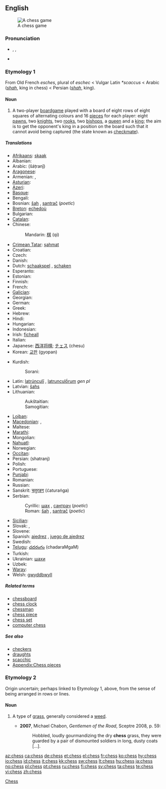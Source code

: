 {{wikipedia}}
==English==
[[Image:Checkmate2.jpg|thumb|A chess game]]

===Pronunciation===
* {{enPR|chĕs}}, {{IPA|/ʧɛs/}}, {{SAMPA|/tSEs/}}
* {{rhymes|ɛs}}

===Etymology 1===
From Old French ''esches'', plural of ''eschec'' < Vulgar Latin ''*scaccus'' < Arabic {{Arab|[[شاه]]}} (''[[shah]]'', king in chess) < Persian {{fa-Arab|[[شاه]]}} (''[[shah]]'', king).

====Noun====
{{en-noun|-}}

# A two-player [[boardgame]] played with a board of eight rows of eight squares of alternating colours and 16 [[piece]]s for each player: eight [[pawn]]s, two [[knight]]s, two [[rook]]s, two [[bishop]]s, a [[queen]] and a [[king]]; the aim is to get the opponent's king in a position on the board such that it cannot avoid being captured (the state known as [[checkmate]]).

=====Translations=====
{{trans-top|two-player board game}}
* [[Afrikaans]]: [[skaak]]
* Albanian: {{t-|sq|shah|xs=Albanian}}
* Arabic: {{Arab|[[شطرنج]]}} (šáṭranǰ) {{m}}
* [[Aragonese]]: {{t|an|axedrez|xs=Aragonese}}
* Armenian: {{t-|hy|ճատրակ|tr=č̣atrak|sc=Armn|xs=Armenian}}, {{t-|hy|շախմատ|tr=šaxmat|sc=Armn|xs=Armenian}}
* [[Asturian]]: {{t|ast|axedrez|xs=Asturian}}
* [[Azeri]]: {{t+|az|şahmat|xs=Azeri}}
* [[Basque]]: {{t|eu|xake|xs=Basque}}
* Bengali: {{t|bn|দাবা|sc=Beng|xs=Bengali}}
* Bosnian: [[šah]] {{m}}, [[santrač]] {{m}} (''poetic'')
* [[Breton]]: [[echedoù]] {{p}}
* Bulgarian: {{t-|bg|шах|m|sc=Cyrl}}
* [[Catalan]]: {{t+|ca|escacs}} {{p}}
* Chinese:
*: Mandarin: [[棋]] (qi)
* [[Crimean Tatar]]: [[şahmat]]
* Croatian: {{t-|hr|šah|m}}
* Czech: {{t+|cs|šachy|m|p}}
* Danish: {{t-|da|skak|c}}
* Dutch: [[schaakspel]] {{n}} <!--"schaken" = “to play chess”-->, [[schaken]] <!--it's a verb, but it's still the standard name of the sport/game-->
* Esperanto: {{t-|eo|ŝako|xs=Esperanto}}
* Estonian: {{t-|et|male}}
* Finnish: {{t+|fi|shakki}}
* French: {{t+|fr|échecs|m|p}}
* [[Galician]]: {{t-|gl|xadrez|m}}
* Georgian: {{t-|ka|ჭადრაკი|tr=čadraki|sc=Geor|xs=Georgian}}
* German: {{t+|de|Schach|n}}
* Greek: {{t+|el|σκάκι|n|tr=skáki|sc=Grek}}
* Hebrew: {{t|he|שחמט|m|alt=שַׁחְמָט|tr=shakhmát|sc=Hebr}}
* Hindi: {{t+|hi|शतरंज|f|tr=śatrãñj|sc=Deva|xs=Hindi}}
* Hungarian: {{t+|hu|sakk}}
* Indonesian: {{t+|id|catur|xs=Indonesian}}
* Irish: [[ficheall]] {{f}}
* Italian: {{t+|it|scacchi|m|p}}
* Japanese: [[西洋将棋]]; [[チェス]] (chesu)
* Korean: [[교판]] (gyopan)
{{trans-mid}}
* Kurdish:
*: Sorani: {{t|ku|شه‌تڕه‌نج|tr=shatranj|sc=ku-Arab}}
* Latin: [[latrunculi|latrúnculī]] {{m|p}}, [[latrunculorum|latrunculṓrum]] ''gen pl''
* Latvian: [[šahs]]
* Lithuanian:
*: Aukštaitian: {{t|lt|šachmatai|m|p|alt=šachmãtai|xs=Lithuanian}}
*: Samogitian: {{tø|bat-smg|šachmatā|m|p|xs=Samogitian}}
* [[Lojban]]: {{t|jbo|caxmati|xs=Lojban}}
* [[Macedonian]]: {{t-|mk|шах|m|tr=šah|sc=Cyrl|xs=Macedonian}},  {{t-|mk|шах|sc=Cyrl|xs=Macedonian}}
* Maltese: {{t-|mt|ċess|xs=Maltese}}
* [[Marathi]]: {{t|mr|बुद्धिबळ|sc=Deva|xs=Marathi}}
* Mongolian: {{t|mn|шатар|sc=Cyrl|xs=Mongolian}}
* [[Nahuatl]]: {{t-|nah|cuappatōlli|xs=Nahuatl}}
* Norwegian: {{t+|no|sjakk|m}}
* [[Occitan]]: {{t|oc|escacs|m|p|xs=Occitan}}
* Persian: {{fa-Arab|[[شطرنج]]}} (shatranj)
* Polish: {{t+|pl|szachy|m|p}}
* Portuguese: {{t+|pt|xadrez|m}}
* [[Punjabi]]: {{qualifier|Gurmukhi}} {{t|pa|ਸ਼ਤਰੰਜ|sc=pa-Arab|xs=Punjabi}}
* Romanian: {{t+|ro|şah|n}}
* Russian: {{t+|ru|шахматы|p|tr=šáxmaty|sc=Cyrl}}
* Sanskrit: [[चतुरङग]] (ćaturaṅga)
* Serbian:
*: Cyrillic: [[шах]] {{m}}, [[сантрач]] {{m}} (''poetic'')
*: Roman: [[šah]] {{m}}, [[santrač]] {{m}} (''poetic'')
* [[Sicilian]]: {{t-|scn|scacchi|xs=Sicilian}}
* Slovak: {{t-|sk|šach|m}}, {{t-|sk|šachy|m|p}}
* Slovene: {{t+|sl|šah|m}}
* Spanish: [[ajedrez]] {{m}}, [[juego de ajedrez]] {{m}}
* Swedish: {{t+|sv|schack}}
* [[Telugu]]: [[చదరంగం]] (chadaraMgaM)
* Turkish: {{t+|tr|satranç}}
* Ukrainian: [[шахи]]
* Uzbek: {{t|uz|shaxmat|xs=Uzbek}}
* [[Waray]]: {{tø|war|chess}}
* Welsh: [[gwyddbwyll]] {{f}}
{{trans-bottom}}

=====Related terms=====
* [[chessboard]]
* [[chess clock]]
* [[chessman]]
* [[chess piece]]
* [[chess set]]
* [[computer chess]]

=====See also=====
{{wikibooks}}
* [[checkers]]
* [[draughts]]
* [[scacchic]]
* [[Appendix:Chess pieces]]

===Etymology 2===
Origin uncertain; perhaps linked to Etymology 1, above, from the sense of being arranged in rows or lines.

====Noun====
{{en-noun|chesses}}

# {{context|now|_|mainly|_|US}} A type of [[grass]], generally considered a [[weed]].
#* '''2007''', Michael Chabon, ''Gentlemen of the Road'', Sceptre 2008, p. 59:
#*: Hobbled, loudly gourmandizing the dry '''chess''' grass, they were guarded by a pair of dismounted soldiers in long, dusty coats [...].

[[Category:Chess| Chess]]

[[az:chess]]
[[ca:chess]]
[[de:chess]]
[[et:chess]]
[[el:chess]]
[[fr:chess]]
[[ko:chess]]
[[hy:chess]]
[[io:chess]]
[[id:chess]]
[[it:chess]]
[[kk:chess]]
[[sw:chess]]
[[lt:chess]]
[[hu:chess]]
[[ja:chess]]
[[no:chess]]
[[pl:chess]]
[[pt:chess]]
[[ru:chess]]
[[fi:chess]]
[[sv:chess]]
[[ta:chess]]
[[te:chess]]
[[vi:chess]]
[[zh:chess]]